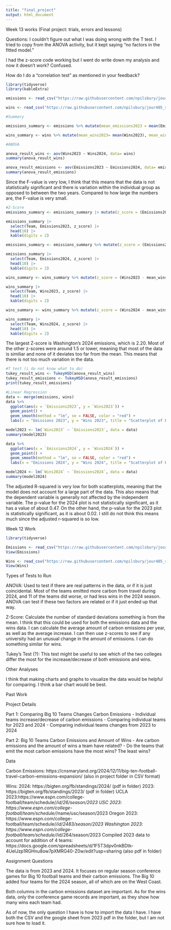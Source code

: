 ```yaml
---
title: "final_project"
output: html_document
---
```

Week 13 works (Final project: trials, errors and lessons)

Questions: 
I couldn't figure out what I was doing wrong with the T test. I tried to copy from the ANOVA activity, but it kept saying "no factors in the fitted model."

I had the z-score code working but I went do write down my analysis and now it doesn't work? Confused.

How do I do a "correlation test" as mentioned in your feedback?
```r
library(tidyverse)
library(kableExtra)

emissions <- read_csv("https://raw.githubusercontent.com/npilsbury/jour405_spring25/refs/heads/main/project/Emissions.csv")

wins <- read_csv("https://raw.githubusercontent.com/npilsbury/jour405_spring25/refs/heads/main/project/Project%20Data%20-%20Sheet1.csv")

#Summary

emissions_summary <- emissions %>% mutate(mean_emissions2023 = mean(Emissions2023), median_emissions2023= median(Emissions2023), mean_emissions2024= mean(Emissions2024), median_emissions2024 = median(Emissions2024), sd_emissions2023 = sd(Emissions2023), sd_emissions2024 = sd(Emissions2024))

wins_summary <- wins %>% mutate(mean_wins2023= mean(Wins2023), mean_wins2024 = mean(Wins2024), median_wins2023 = mean(Wins2023), median_wins2024 = median(Wins2024), sd_wins2023 = sd(Wins2023), sd_Wins2024 = sd(Wins2024))


```
```r
#ANOVA

anova_result_wins <- aov(Wins2023 ~ Wins2024, data= wins)
summary(anova_result_wins)

anova_result_emissions <- aov(Emissions2023 ~ Emissions2024, data= emissions)
summary(anova_result_emissions)
```
Since the F-value is very low, I think that this means that the data is not statistically significant and there is variation within the individual group as opposed to between the two years. Compared to how large the numbers are, the F-value is very small.
```r
#Z-Score
emissions_summary <- emissions_summary |> mutate(z_score = (Emissions2023 - mean_emissions2023) / sd_emissions2023)

emissions_summary |>
  select(Team, Emissions2023, z_score) |>
  head(10) |>
  kable(digits = 2)

emissions_summary <- emissions_summary %>% mutate(z_score = (Emissions2024 - mean_emissions2024) / sd_emissions2024)

emissions_summary |>
  select(Team, Emissions2024, z_score) |>
  head(10) |>
  kable(digits = 2)

wins_summary <- wins_summary %>% mutate(z_score = (Wins2023 - mean_wins2023) / sd_wins2023)

wins_summary |>
  select(Team, Wins2023, z_score) |>
  head(10) |>
  kable(digits = 2)

wins_summary <- wins_summary %>% mutate(z_score = (Wins2024 - mean_wins2024) / sd_Wins2024)

wins_summary |>
  select(Team, Wins2024, z_score) |>
  head(10) |>
  kable(digits = 2)

```
The largest Z-score is Washington's 2024 emissions, which is 2.20. Most of the other z-scores were around 1.5 or lower, meaning that most of the data is similiar and none of it deviates too far from the mean. This means that there is not too much variation in the data. 
```r
#T test (i do not know what to do)
tukey_result_wins <- TukeyHSD(anova_result_wins)
tukey_result_emissions <- TukeyHSD(anova_result_emissions)
print(tukey_result_emissions)
```
```r
#Linear Regression
data <- merge(emissions, wins)
data %>% 
  ggplot(aes(x = `Emissions2023`, y = `Wins2023`)) +
  geom_point() +
  geom_smooth(method = "lm", se = FALSE, color = "red") +
  labs(x = "Emissions 2023", y = "Wins 2023", title = "Scatterplot of Emissions vs Wins")

model2023 <- lm(`Wins2023` ~ `Emissions2023`, data = data)
summary(model2023)

data %>% 
  ggplot(aes(x = `Emissions2024`, y = `Wins2024`)) +
  geom_point() +
  geom_smooth(method = "lm", se = FALSE, color = "red") +
  labs(x = "Emissions 2024", y = "Wins 2024", title = "Scatterplot of Emissions vs Wins")

model2024 <- lm(`Wins2024` ~ `Emissions2024`, data = data)
summary(model2024)

```
The adjusted R-squared is very low for both scatterplots, meaning that the model does not account for a large part of the data. This also means that the dependent variable is generally not affected by the independent variable. 
The p-value for the 2024 plot is not statistically significant, as it has a value of about 0.47. On the other hand, the p-value for the 2023 plot is statistically significant, as it is about 0.02. I still do not think this means much since the adjusted r-squared is so low. 

Week 12 Work

```r
library(tidyverse)
```

```r
Emissions <- read_csv("https://raw.githubusercontent.com/npilsbury/jour405_spring25/refs/heads/main/project/Emissions.csv")
View(Emissions)

Wins <- read_csv("https://raw.githubusercontent.com/npilsbury/jour405_spring25/refs/heads/main/project/Project%20Data%20-%20Sheet1.csv")
View(Wins)
```

Types of Tests to Run

ANOVA: Used to test if there are real patterns in the data, or if it is just coincidental. Most of the teams emitted more carbon from travel during 2024, and 11 of the teams did worse, or had less wins in the 2024 season. ANOVA can test if these two factors are related or if it just ended up that way. 

Z-Score: Calculate the number of standard deviations something is from the mean. I think that this could be used for both the emissions data and the wins data. I can calculate the average amount of carbon emissions per year, as well as the average increase. I can then use z-scores to see if any university had an unusual change in the amount of emissions. I can do something similar for wins. 

Tukey's Test (?): This test might be useful to see which of the two colleges differ the most for the increase/decrease of both emissions and wins.

Other Analyses

I think that making charts and graphs to visualize the data would be helpful for comparing. I think a bar chart would be best.

Past Work

Project Details

Part 1: Comparing Big 10 Teams Changes Carbon Emissions 
- Individual teams increase/decrease of carbon emissions
- Comparing individual teams for 2023 and 2024
- Comparing individual teams changes from 2023 to 2024

Part 2: Big 10 Teams Carbon Emissions and Amount of Wins
- Are carbon emissions and the amount of wins a team have related?
- Do the teams that emit the most carbon emissions have the most wins? The least wins?

Data

Carbon Emissions: https://cnsmaryland.org/2024/12/11/big-ten-football-travel-carbon-emissions-expansion/ (also in project folder in CSV format)

Wins:
2024: https://bigten.org/fb/standings/2024/ (pdf in folder)
2023: https://bigten.org/fb/standings/2023/ (pdf in folder)
UCLA 2023:https://www.espn.com/college-football/team/schedule/_/id/26/season/2023
USC 2023: https://www.espn.com/college-football/team/schedule/_/name/usc/season/2023 
Oregon 2023: https://www.espn.com/college-football/team/schedule/_/id/2483/season/2023 
Washington 2023: https://www.espn.com/college-football/team/schedule/_/id/264/season/2023 
Compiled 2023 data to account for addition of 4 teams: https://docs.google.com/spreadsheets/d/1F5T3dpv0nkBDtk-4UeIJzp1RGHnu8ow7pXMRG40-Z0w/edit?usp=sharing (also pdf in folder)

Assignment Questions

The data is from 2023 and 2024. It focuses on regular season conference games for Big 10 football teams and their carbon emissions. The Big 10 added four teams for the 2024 season, all of which are on the West Coast. 

Both columns in the carbon emissions dataset are important. As for the wins data, only the conference game records are important, as they show how many wins each team had. 

As of now, the only question I have is how to import the data I have. I have both the CSV and the google sheet from 2023 pdf in the folder, but I am not sure how to load it.

